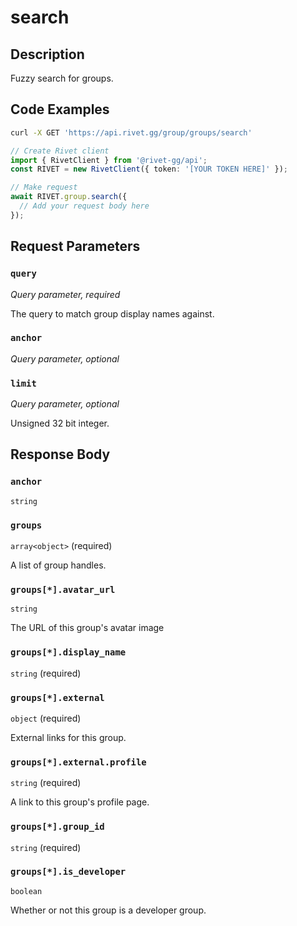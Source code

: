 

# search



## Description

Fuzzy search for groups.


## Code Examples

<CodeGroup title='Request' tag='GET' label='https://api.rivet.gg/group/groups/search'>

```bash {{ "title": "cURL" }}
curl -X GET 'https://api.rivet.gg/group/groups/search'
```

```ts
// Create Rivet client
import { RivetClient } from '@rivet-gg/api';
const RIVET = new RivetClient({ token: '[YOUR TOKEN HERE]' });

// Make request
await RIVET.group.search({
  // Add your request body here
});
```

</CodeGroup>


## Request Parameters


### `query`

_Query parameter, required_


The query to match group display names against.


### `anchor`

_Query parameter, optional_





### `limit`

_Query parameter, optional_


Unsigned 32 bit integer.


## Response Body

### `anchor`

`string`

### `groups`

`array<object>` (required)

A list of group handles.

### `groups[*].avatar_url`

`string`

The URL of this group's avatar image

### `groups[*].display_name`

`string` (required)

### `groups[*].external`

`object` (required)

External links for this group.

### `groups[*].external.profile`

`string` (required)

A link to this group's profile page.

### `groups[*].group_id`

`string` (required)

### `groups[*].is_developer`

`boolean`

Whether or not this group is a developer group.



